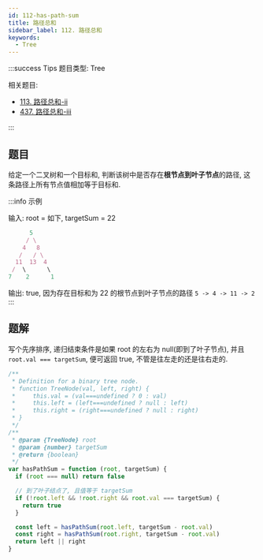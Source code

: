 ```yaml
---
id: 112-has-path-sum
title: 路径总和
sidebar_label: 112. 路径总和
keywords:
  - Tree
---
```


:::success Tips
题目类型: Tree

相关题目:

- [113. 路径总和-ii](/leetcode/medium/113-path-sum)
- [437. 路径总和-iii](/leetcode/medium/437-path-sum)

:::

## 题目

给定一个二叉树和一个目标和, 判断该树中是否存在**根节点到叶子节点**的路径, 这条路径上所有节点值相加等于目标和.

:::info 示例

输入: root = 如下, targetSum = 22

```ts
      5
     / \
    4   8
   /   / \
  11  13  4
 /  \      \
7    2      1
```

输出: true, 因为存在目标和为 22 的根节点到叶子节点的路径 `5 -> 4 -> 11 -> 2`
:::

## 题解

写个先序排序, 递归结束条件是如果 root 的左右为 null(即到了叶子节点), 并且 `root.val === targetSum`, 便可返回 true, 不管是往左走的还是往右走的.

```ts
/**
 * Definition for a binary tree node.
 * function TreeNode(val, left, right) {
 *     this.val = (val===undefined ? 0 : val)
 *     this.left = (left===undefined ? null : left)
 *     this.right = (right===undefined ? null : right)
 * }
 */
/**
 * @param {TreeNode} root
 * @param {number} targetSum
 * @return {boolean}
 */
var hasPathSum = function (root, targetSum) {
  if (root === null) return false

  // 到了叶子结点了, 且值等于 targetSum
  if (!root.left && !root.right && root.val === targetSum) {
    return true
  }

  const left = hasPathSum(root.left, targetSum - root.val)
  const right = hasPathSum(root.right, targetSum - root.val)
  return left || right
}
```
